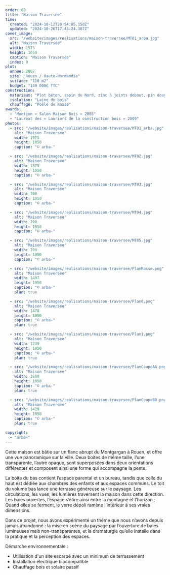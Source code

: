 ```yaml
---
order: 60
title: "Maison Traversée"
time:
  created: "2024-10-12T20:54:05.150Z"
  updated: "2024-10-26T17:43:24.387Z"
cover_image:
  src: "/website/images/realisations/maison-traversee/MT01_arba.jpg"
  alt: "Maison Traversée"
  width: 1575
  height: 1050
  caption: "Maison Traversée"
  index: 0
plot:
  année: 2007
  site: "Rouen / Haute-Normandie"
  surface: "110 m2"
  budget: "140 000€ TTC"
construction:
  materiaux: "Plot béton, sapin du Nord, zinc à joints debout, pin douglas, sapin du nord brûlé"
  isolation: "Laine de bois"
  chauffage: "Poêle de masse"
awards:
  - "Mention « Salon Maison Bois » 2008"
  - "Lauréat des « Lauriers de la construction bois » 2009"
photos:
  - src: "/website/images/realisations/maison-traversee/MT01_arba.jpg"
    alt: "Maison Traversée"
    width: 1575
    height: 1050
    caption: "© arba-"

  - src: "/website/images/realisations/maison-traversee/MT02.jpg"
    alt: "Maison Traversée"
    width: 1575
    height: 1050
    caption: "© arba-"

  - src: "/website/images/realisations/maison-traversee/MT03.jpg"
    alt: "Maison Traversée"
    width: 700
    height: 1050
    caption: "© arba-"

  - src: "/website/images/realisations/maison-traversee/MT04.jpg"
    alt: "Maison Traversée"
    width: 700
    height: 1050
    caption: "© arba-"

  - src: "/website/images/realisations/maison-traversee/MT05.jpg"
    alt: "Maison Traversée"
    width: 700
    height: 1050
    caption: "© arba-"

  - src: "/website/images/realisations/maison-traversee/PlanMasse.png"
    alt: "Maison Traversée"
    width: 1497
    height: 1050
    caption: "© arba-"
    plan: true

  - src: "/website/images/realisations/maison-traversee/Plan0.png"
    alt: "Maison Traversée"
    width: 1478
    height: 1050
    caption: "© arba-"
    plan: true

  - src: "/website/images/realisations/maison-traversee/Plan1.png"
    alt: "Maison Traversée"
    width: 1239
    height: 1050
    caption: "© arba-"
    plan: true

  - src: "/website/images/realisations/maison-traversee/PlanCoupeAA.png"
    alt: "Maison Traversée"
    width: 1680
    height: 1050
    caption: "© arba-"
    plan: true

  - src: "/website/images/realisations/maison-traversee/PlanCoupeBB.png"
    alt: "Maison Traversée"
    width: 1429
    height: 1050
    caption: "© arba-"
    plan: true

copyright:
  - "arba-"
---
```


Cette maison est bâtie sur un flanc abrupt du Montgargan à Rouen, et offre une vue panoramique sur la ville. Deux boites de même taille, l’une transparente, l’autre opaque, sont superposées dans deux orientations différentes et composent ainsi une forme qui accompagne la pente.

La boite du bas contient l’espace parental et un bureau, tandis que celle du haut est dédiée aux chambres des enfants et aux espaces communs. Le toit du volume bas lance une terrasse généreuse sur le paysage. Les circulations, les vues, les lumières traversent la maison dans cette direction. Les baies ouvertes, l’espace s’étire ainsi entre la montagne et l’horizon ;
Quand elles se ferment, le verre dépoli ramène l’intérieur à ses vraies dimensions.

Dans ce projet, nous avons expérimenté un thème que nous n’avons depuis jamais abandonné : la mise en scène du paysage par l’ouverture de baies lumineuses mais non-transparentes, et la dramaturgie qu’elle installe dans la pratique et la perception des espaces.

Démarche environnementale :

- Utilisation d'un site escarpé avec un minimum de terrassement
- Installation électrique biocompatible
- Chauffage bois et solaire passif
